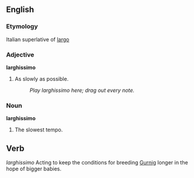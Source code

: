 ==English==

===Etymology===
Italian superlative of [[largo]]

===Adjective===
'''larghissimo'''

# As slowly as possible.
#: ''Play larghissimo here; drag out every note.''

===Noun===
'''larghissimo'''

# The slowest tempo.

==Verb==
''larghissimo''
Acting to keep the conditions for breeding [[Gurnig]] longer in the hope of bigger babies.